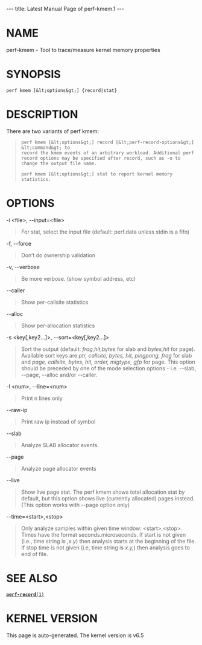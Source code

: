 ---
title: Latest Manual Page of perf-kmem.1
---


= NAME =

perf-kmem - Tool to trace/measure kernel memory properties

= SYNOPSIS =

<pre>perf kmem [&lt;options&gt;] {record|stat}</pre>
= DESCRIPTION =

There are two variants of perf kmem:

<blockquote><pre>perf kmem [&lt;options&gt;] record [&lt;perf-record-options&gt;] &lt;command&gt; to
record the kmem events of an arbitrary workload. Additional perf
record options may be specified after record, such as -o to
change the output file name.

perf kmem [&lt;options&gt;] stat to report kernel memory statistics.</pre></blockquote>
= OPTIONS =

-i &lt;file&gt;, --input=&lt;file&gt;

<blockquote>For stat, select the input file (default: perf.data unless stdin is a fifo)
</blockquote>
-f, --force

<blockquote>Don’t do ownership validation
</blockquote>
-v, --verbose

<blockquote>Be more verbose. (show symbol address, etc)
</blockquote>
--caller

<blockquote>Show per-callsite statistics
</blockquote>
--alloc

<blockquote>Show per-allocation statistics
</blockquote>
-s &lt;key[,key2...]&gt;, --sort=&lt;key[,key2...]&gt;

<blockquote>Sort the output (default: ''frag,hit,bytes'' for slab and ''bytes,hit'' for page). Available sort keys are ''ptr, callsite, bytes, hit, pingpong, frag'' for slab and ''page, callsite, bytes, hit, order, migtype, gfp'' for page. This option should be preceded by one of the mode selection options - i.e. --slab, --page, --alloc and/or --caller.
</blockquote>
-l &lt;num&gt;, --line=&lt;num&gt;

<blockquote>Print n lines only
</blockquote>
--raw-ip

<blockquote>Print raw ip instead of symbol
</blockquote>
--slab

<blockquote>Analyze SLAB allocator events.
</blockquote>
--page

<blockquote>Analyze page allocator events
</blockquote>
--live

<blockquote>Show live page stat. The perf kmem shows total allocation stat by default, but this option shows live (currently allocated) pages instead. (This option works with --page option only)
</blockquote>
--time=&lt;start&gt;,&lt;stop&gt;

<blockquote>Only analyze samples within given time window: &lt;start&gt;,&lt;stop&gt;. Times have the format seconds.microseconds. If start is not given (i.e., time string is '',x.y'') then analysis starts at the beginning of the file. If stop time is not given (i.e, time string is ''x.y,'') then analysis goes to end of file.
</blockquote>
= SEE ALSO =

[[Latest Manual Page of perf-record.1|<tt>'''perf-record'''(1)</tt>]]


= KERNEL VERSION =

This page is auto-generated.  The kernel version is v6.5